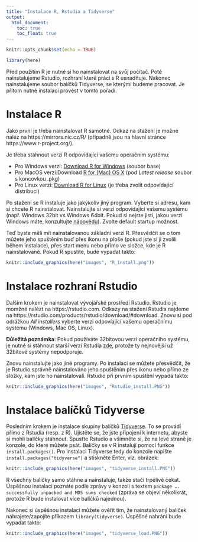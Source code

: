 ```yaml
---
title: "Instalace R, Rstudia a Tidyverse"
output:
  html_document:
    toc: true
    toc_float: true
---
```


```r
knitr::opts_chunk$set(echo = TRUE)

library(here)
```

Před použitím R je nutné si ho nainstalovat na svůj počítač. Poté nainstalujeme Rstudio, rozhraní které práci s R usnadňuje. Nakonec nainstalujeme soubor balíčků Tidyverse, se kterými budeme pracovat. Je přitom nutné instalaci provést v tomto pořadí.

# Instalace R

Jako první je třeba nainstalovat R samotné. Odkaz na stažení je možné naléz na https://mirrors.nic.cz/R/ (případně jsou na hlavní stránce https://www.r-project.org/).

Je třeba stáhnout verzi R odpovídající vašemu operačním systému:

-	Pro Windows verzi: [Download R for Windows](https://mirrors.nic.cz/R/bin/windows/) (soubor base)
-	Pro MacOS verzi:Download [R for (Mac) OS X](https://mirrors.nic.cz/R/bin/macosx/) (pod *Latest release* soubor s koncovkou .pkg)
-	Pro Linux verzi: [Download R for Linux](https://mirrors.nic.cz/R/bin/linux/) (je třeba zvolit odpovídající distribuci)

Po stažení se R instaluje jako jakýkoliv jiný program.
Vyberte si adresu, kam si chcete R nainstalovat.
Nainstalujte si verzi odpovídající vašemu systému (např. Windows 32bit vs Windows 64bit. Pokud si nejste jistí, jakou verzi Windows máte, konzultujte [nápovědu](https://support.microsoft.com/cs-cz/help/15056/windows-32-64-bit-faq)).
Zvolte default startup možnost.

Teď byste měli mít nainstalovanou základní verzi R.
Přesvědčit se o tom můžete jeho spuštěním buď přes ikonu na ploše (pokud jste si ji zvolili během instalace), přes start menu nebo přímo ve složce, kde je R nainstalované.
Pokud R spustíte, bude vypadat takto:

```r
knitr::include_graphics(here("images", "R_install.png"))
```

# Instalace rozhraní Rstudio

Dalším krokem je nainstalovat vývojářské prostředí Rstudio.
Rstudio je momžné nalézt na https://rstudio.com.
Odkazy na stažení Rstudia najdeme na https://rstudio.com/products/rstudio/download/#download.
Znovu si pod odrážkou *All installers* vyberte verzi odpovíající vašemu operačnímu systému (Windows, Mac OS, Linux).

**Důležitá poznámka**: Pokud používáte 32bitovou verzi operačního systému, je nutné si stáhnout starší verzi Rstudia [zde](https://rstudio.com/products/rstudio/older-versions/), protože ty nejnovější už 32bitové systémy nepodporuje. 

Znovu nainstalujte jako jiné programy. Po instalaci se můžete přesvědčit, že je Rstudio správně nainstalováno jeho spuštěním přes ikonu nebo přímo ze složky, kam jste ho nainstalovali. Rstudio při prvním spuštění vypadá takto:

```r
knitr::include_graphics(here("images", "Rstudio_install.PNG"))
```

# Instalace balíčků Tidyverse

Posledním krokem je instalace skupiny balíčků [Tidyverse](https://www.tidyverse.org/).
To se provádí přímo z Rstudia (resp. z R).
Ujistěte se, že jste připojení k internetu, abyste si mohli balíčky stáhnout.
Spusťte Rstudio a všimněte si, že na levé straně je konzole, do které můžete psát.
Balíčky se v R instalují pomocí funkce `install.packages()`.
Pro instalaci Tidyverse tedy do konzole napište `install.packages("tidyverse")` a stiskněte Enter, viz. obrázek:

```r
knitr::include_graphics(here("images", "tidyverse_install.PNG"))
```

R všechny balíčky samo stáhne a nainstaluje, takže stačí trpělivě čekat. Úspěšnou instalaci poznáte podle zprávy v konzoli s textem `package …. successfully unpacked and MD5 sums checked` (zpráva se objeví několikrát, protože R bude instalovat více balíčků najednou).

Nakonec si úspěšnou instalaci můžete ověřit tím, že nainstalovaný balíček nahrajete/zapojíte příkazem `library(tidyverse)`. Úspěšné nahrání bude vypadat takto:

```r
knitr::include_graphics(here("images", "tidyverse_load.PNG"))
```